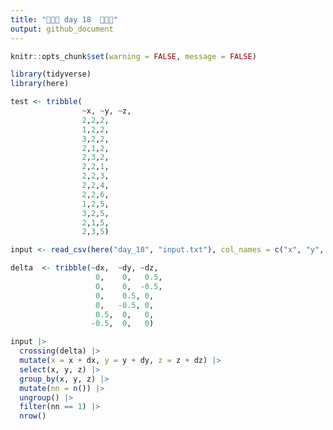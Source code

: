 ```yaml
---
title: "🎄🎄🎄 day 18  🎄🎄🎄"
output: github_document
---
```

```r
knitr::opts_chunk$set(warning = FALSE, message = FALSE)
```

```r
library(tidyverse)
library(here)
```

```r
test <- tribble(
                ~x, ~y, ~z,
                2,2,2,
                1,2,2,
                3,2,2,
                2,1,2,
                2,3,2,
                2,2,1,
                2,2,3,
                2,2,4,
                2,2,6,
                1,2,5,
                3,2,5,
                2,1,5,
                2,3,5)

input <- read_csv(here("day_18", "input.txt"), col_names = c("x", "y", "z"))
```

```r
delta  <- tribble(~dx,  ~dy, ~dz,
                   0,    0,   0.5,
                   0,    0,  -0.5,
                   0,    0.5, 0,
                   0,   -0.5, 0,
                   0.5,  0,   0,
                  -0.5,  0,   0)

input |> 
  crossing(delta) |> 
  mutate(x = x + dx, y = y + dy, z = z + dz) |> 
  select(x, y, z) |> 
  group_by(x, y, z) |> 
  mutate(nn = n()) |> 
  ungroup() |> 
  filter(nn == 1) |> 
  nrow()
```

